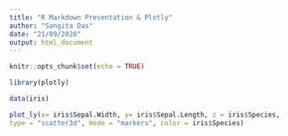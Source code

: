 ```yaml
---
title: "R Markdown Presentation & Plotly"
author: "Sangita Das"
date: "21/09/2020"
output: html_document
---
```


```r
knitr::opts_chunk$set(echo = TRUE)
```



```r
library(plotly)
```

```r
data(iris)

plot_ly(x= iris$Sepal.Width, y= iris$Sepal.Length, z = iris$Species, 
type = "scatter3d", mode = "markers", color = iris$Species)
```

